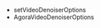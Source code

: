 <PlatformWrapper platform="windows">

* <Link to="{{Global.API_REF_CPP_ROOT}}/class_irtcengine.html#api_irtcengine_setvideodenoiseroptions">setVideoDenoiserOptions</Link>

* <Link to="{{Global.API_REF_CPP_ROOT}}/rtc_api_data_type.html#class_videodenoiseroptions">AgoraVideoDenoiserOptions</Link>

</PlatformWrapper>
